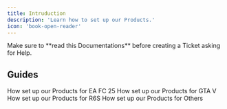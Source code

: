 ```yaml
---
title: Intruduction
description: 'Learn how to set up our Products.'
icon: 'book-open-reader'
---
```


<Warning>
Make sure to **read this Documentations** before creating a Ticket asking for Help.
</Warning>

## Guides

<CardGroup cols={2}>
  <Card
    title="EA FC 25"
    icon="futbol"
    href="/eafc/"
  >
    How set up our Products for EA FC 25
  </Card>
  <Card
    title="GTA V"
    icon="car"
    href="/gta/"
  >
    How set up our Products for GTA V
  </Card>
  <Card
    title="R6S"
    icon="gun"
    href="/r6s/"
  >
    How set up our Products for R6S
  </Card>
  <Card
    title="Others"
    icon="stars"
    href="/other/"
  >
    How set up our Products for Others
  </Card>
</CardGroup>
